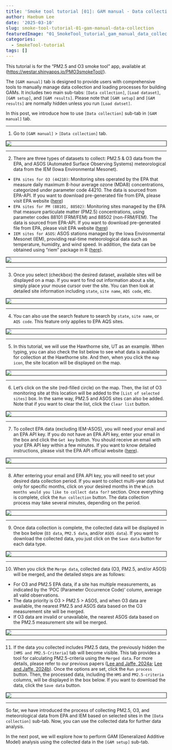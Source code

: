 ```yaml
---
title: 'Smoke tool tutorial [01]: GAM manual - Data collection'
author: Haebum Lee
date: '2025-03-10'
slug: smoke-tool-tutorial-01-gam-manual-data-collection
featuredImage: "01_SmokeTool_tutorial_gam_manual_data_collection.png"
categories:
  - SmokeTool-tutorial
tags: []
---
```


<style>
pre code {
    font-size: 14px;
}
.centered-img {
  display: block;
  margin-left: auto;
  margin-right: auto;
  border: 1px solid black;
  width: auto;
}
</style>

This tutorial is for the "PM2.5 and O3 smoke tool" app, available at ([https://westar.shinyapps.io/PMO3smokeTool/](https://westar.shinyapps.io/PMO3smokeTool/){target="_blank"}).

The `[GAM manual]` tab is designed to provide users with comprehensive tools to manually manage data collection and loading processes for building GAMs. 
It includes two main sub-tabs: `[Data collection]`, `[Load dataset]`, `[GAM setup]`, and `[GAM results]`.
Please note that `[GAM setup]` and `[GAM results]` are normally hidden unless you run `[Load datset]`.

In this post, we introduce how to use `[Data collection]` sub-tab in `[GAM manual]` tab.
 
<hr>
1. Go to `[GAM manual]` > `[Data collection]` tab.

<div style="text-align: center;">
  <img src="01_SmokeTool_tutorial_gam_manual_data_collection.png" class="centered-img">
</div>

<hr>
2. There are three types of datasets to collect: PM2.5 & O3 data from the EPA, and ASOS (Automated Surface Observing Systems) meteorological data from the IEM (Iowa Environmental Mesonet). 

- `EPA sites for O3 (44210)`: Monitoring sites operated by the EPA that measure daily maximum 8-hour average ozone (MDA8) concentrations, categorized under parameter code 44210. 
The data is sourced from EPA-API.
If you want to download pre-generated file from EPA, 
please visit EPA website ([here](https://aqs.epa.gov/aqsweb/airdata/download_files.html){target="_blank"})
- `EPA sites for PM (88101, 88502)`: Monitoring sites managed by the EPA that measure particulate matter (PM2.5) concentrations, using parameter codes 88101 (FRM/FEM) and 88502 (non-FRM/FEM). 
The data is sourced from EPA-API.
If you want to download pre-generated file from EPA, 
please visit EPA website ([here](https://aqs.epa.gov/aqsweb/airdata/download_files.html){target="_blank"})
- `IEM sites for ASOS`: ASOS stations managed by the Iowa Environmental Mesonet (IEM), providing real-time meteorological data such as temperature, humidity, and wind speed. In addition, the data can be obtained using "riem" package in R
([here](https://cran.r-project.org/web/packages/riem/index.html){target="_blank"}).

<div style="text-align: center;">
  <img src="02_SmokeTool_tutorial_gam_manual_data_collection.png" class="centered-img">
</div>

<hr>
3. Once you select (checkbox) the desired dataset, available sites will be displayed on a map.
If you want to find out information about a site, simply place your mouse cursor over the site.
You can then look at detailed site information including `state`, `site name`, `AQS code`, etc. 

<div style="text-align: center;">
  <img src="03_SmokeTool_tutorial_gam_manual_data_collection.png" class="centered-img">
</div>

<hr>
4. You can also use the search feature to search by `state`, `site name`, or `AQS code`. 
This feature only applies to EPA AQS sites.

<div style="text-align: center;">
  <img src="04_SmokeTool_tutorial_gam_manual_data_collection.png" class="centered-img">
</div>

<hr>
5. In this tutorial, we will use the Hawthorne site, UT as an example. 
When typing, you can also check the list below to see what data is available for collection at the Hawthorne site.
And then, when you click the `map icon`, the site location will be displayed on the map.

<div style="text-align: center;">
  <img src="05_SmokeTool_tutorial_gam_manual_data_collection.png" class="centered-img">
</div>

<hr>
6. Let's click on the site (red-filled circle) on the map.
Then, the list of O3 monitoring site at this location will be added to the `[List of selected sites]` box.
In the same way, PM2.5 and ASOS sites can also be added.
Note that if you want to clear the list, click the `Clear list` button.

<div style="text-align: center;">
  <img src="06_SmokeTool_tutorial_gam_manual_data_collection.png" class="centered-img">
</div>

<hr>
7. To collect EPA data (excluding IEM-ASOS), you will need your email and an EPA API key.
If you do not have an EPA API key, enter your email in the box and click the `Get key` button.
You should receive an email with your EPA API key within a few minutes.
If you want to know detailed instructions, please visit the EPA API official website ([here](https://aqs.epa.gov/aqsweb/documents/data_api.html#signup){target="_blank"}).

<div style="text-align: center;">
  <img src="07_SmokeTool_tutorial_gam_manual_data_collection.png" class="centered-img">
</div>

<hr>
8. After entering your email and EPA API key, you will need to set your desired data collection period.
If you want to collect multi-year data but only for specific months, 
click on your desired months in the `Which months would you like to collect data for?` section.
Once everything is complete, click the `Run collection` button. The data collection process may take several minutes, 
depending on the period.

<div style="text-align: center;">
  <img src="08_SmokeTool_tutorial_gam_manual_data_collection.png" class="centered-img">
</div>

<hr>
9. Once data collection is complete, the collected data will be displayed in the box below (`O3 data`, `PM2.5 data`, and/or `ASOS data`). If you want to download the collected data, you just click on the `Save data` button for each data type.

<div style="text-align: center;">
  <img src="09_SmokeTool_tutorial_gam_manual_data_collection.png" class="centered-img">
</div>

<hr>
10. When you click the `Merge data`, collected data (O3, PM2.5, and/or ASOS) will be merged, and the detailed steps are as follows:
- For O3 and PM2.5 EPA data, if a site has multiple measurements, as indicated by the 'POC (Parameter Occurrence Code)' column, average all valid observations.
- The data priority is O3 > PM2.5 > ASOS, and when O3 data are available, the nearest PM2.5 and ASOS data based on the O3 measurement site will be merged.
- If O3 data are invalid or unavailable, the nearest ASOS data based on the PM2.5 measurement site will be merged.

<div style="text-align: center;">
  <img src="10_SmokeTool_tutorial_gam_manual_data_collection.png" class="centered-img">
</div>

<hr>
11. If the data you collected includes PM2.5 data, the previously hidden the `[HMS and PM2.5-Criteria]` tab will become visible.
This tab provides a tool for calculating PM2.5-criteria using the `Merged data`. 
For more details, please refer to our previous papers 
([Lee and Jaffe, 2024a](https://doi.org/10.1080/10962247.2023.2291197){target="_blank"};
[Lee and Jaffe, 2024b](https://doi.org/10.1021/acs.est.4c05870){target="_blank"}).
Once the options are set, click the `Run process` button.
Then, the processed data, including the `HMS` and `PM2.5-criteria` columns, will be displayed in the box below.
If you want to download the data, click the `Save data` button.

<div style="text-align: center;">
  <img src="11_SmokeTool_tutorial_gam_manual_data_collection.png" class="centered-img">
</div>

<hr>
So far, we have introduced the process of collecting PM2.5, O3, and meteorological data from EPA and IEM based on selected sites in the `[Data collection]` sub-tab.
Now, you can use the collected data for further data analysis.

In the next post, we will explore how to perform GAM (Generalized Additive Model) analysis using the collected data in the `[GAM setup]` sub-tab.
